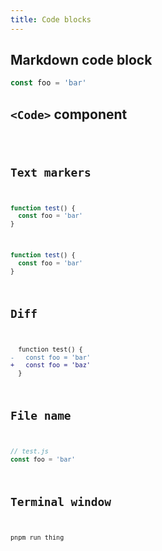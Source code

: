 ```yaml
---
title: Code blocks
---
```


## Markdown code block

```js
const foo = 'bar'
```

## `<Code>` component


<Code code="const foo = 'bar'" lang="js" />

## Text markers

```js {2}
function test() {
  const foo = 'bar'
}
```

```js "function" ins="foo" del="bar"
function test() {
  const foo = 'bar'
}
```

## Diff

```diff lang="js"
  function test() {
-   const foo = 'bar'
+   const foo = 'baz'
  }
```

## File name

```js
// test.js
const foo = 'bar'
```

## Terminal window

```bash title="Doing something…"
pnpm run thing
```
